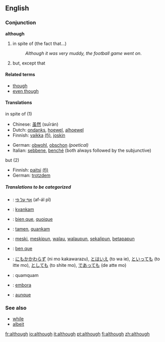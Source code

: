 ==English==

{{rank|bed|living|view|532|although|knowledge|hath|table}}

===Conjunction===
'''although'''

# in spite of (the fact that...) 
#:''Although it was very muddy, the football game went on''.
# but, except that

====Related terms====
*[[though]]
*[[even though]]

====Translations====
;in spite of (1)
{{top}}
* Chinese: [[虽然]] (suīrán)
* Dutch: [[ondanks]], [[hoewel]], [[alhoewel]]
* Finnish: [[vaikka]] [[:fi:vaikka|(fi)]], [[joskin]]
{{mid}}
*German: [[obwohl]], [[obschon]] ''(poetical)''
*Italian: [[sebbene]], [[benché]] (both always followed by the subjunctive)
{{bottom}}

;but (2)
{{top}}
* Finnish: [[paitsi]] [[:fi:paitsi|(fi)]]
*German: [[trotzdem]]
{{mid}}
{{bottom}}

=====Translations to be categorized=====
{{checktrans}}

*{{ttbc|Hebrew}}: [[אף על פי]]  (af-ál pî)
*{{ttbc|Esperanto}}: [[kvankam]]
*{{ttbc|French}}: [[bien que]], [[quoique]]
*{{ttbc|Ido}}: [[tamen]], [[quankam]]
*{{ttbc|Indonesian}}: [[meski]], [[meskipun]], [[walau]], [[walaupun]], [[sekalipun]], [[betapapun]]
*{{ttbc|Interlingua}}: [[ben que]]
*{{ttbc|Japanese}}: [[にもかかわらず]] (ni mo kakawarazu), [[とはいえ]] (to wa ie), [[といっても]] (to itte mo), [[としても]] (to shite mo), [[であっても]] (de atte mo)
*{{ttbc|Latin}}: quamquam
*{{ttbc|Portuguese}}: [[embora]]
*{{ttbc|Spanish}}: [[aunque]]

===See also===
*[[while]]
*[[albeit]]

[[fr:although]]
[[io:although]]
[[it:although]]
[[pt:although]]
[[fi:although]]
[[zh:although]]